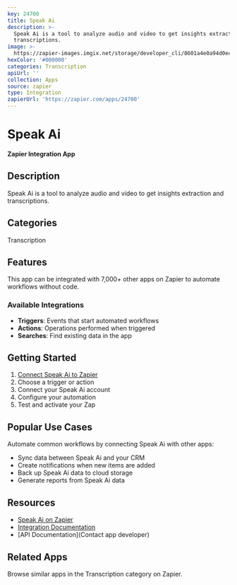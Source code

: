 ```yaml
---
key: 24700
title: Speak Ai
description: >-
  Speak Ai is a tool to analyze audio and video to get insights extraction and
  transcriptions.
image: >-
  https://zapier-images.imgix.net/storage/developer_cli/8601a4e0a94d0ec5a25a9ddccf671e74.png?auto=format%2Ccompress&ixlib=python-3.0.0&q=50
hexColor: '#000000'
categories: Transcription
apiUrl: ''
collection: Apps
source: zapier
type: Integration
zapierUrl: 'https://zapier.com/apps/24700'
---
```

# Speak Ai

**Zapier Integration App**

## Description

Speak Ai is a tool to analyze audio and video to get insights extraction and transcriptions.

## Categories

Transcription

## Features

This app can be integrated with 7,000+ other apps on Zapier to automate workflows without code.

### Available Integrations

- **Triggers**: Events that start automated workflows
- **Actions**: Operations performed when triggered
- **Searches**: Find existing data in the app

## Getting Started

1. [Connect Speak Ai to Zapier](https://zapier.com/apps/24700)
2. Choose a trigger or action
3. Connect your Speak Ai account
4. Configure your automation
5. Test and activate your Zap

## Popular Use Cases

Automate common workflows by connecting Speak Ai with other apps:

- Sync data between Speak Ai and your CRM
- Create notifications when new items are added
- Back up Speak Ai data to cloud storage
- Generate reports from Speak Ai data

## Resources

- [Speak Ai on Zapier](https://zapier.com/apps/24700)
- [Integration Documentation](https://zapier.com/apps/24700/integrations)
- [API Documentation](Contact app developer)

## Related Apps

Browse similar apps in the Transcription category on Zapier.
